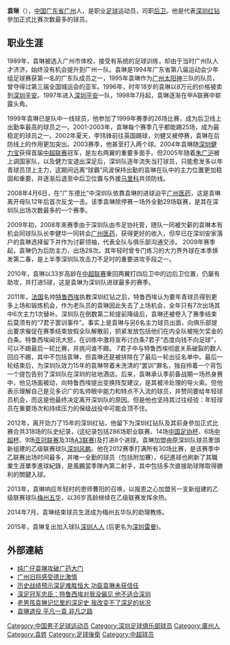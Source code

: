 {{noteta|G1=足球}}{{Football player infobox 
| playername = 袁琳
| image = [[File:Yuan_Lin.JPG|235 px]]
| fullname = 袁琳
| height = {{height|m=1.82}}
| nickname = 
| dateofbirth = {{birth date and age|1977|2|26}}
| cityofbirth = [[广东|广东]][[广州|广州]]
| countryofbirth = {{CHN}}
| currentclub = 
| clubnumber = 
| position = [[后卫_(足球)|后卫]]
| youthyears = 
| youthclubs = 
| years = 1997-2011年<br/>2012年<br/>2013-2014年<br/>2015-2017年<br/>2018-
| clubs = [[深圳红钻|深圳红钻]]<br/>[[深圳风鹏|深圳风鹏]]<br/>[[梅州五华|梅州五华]]<br/>[[深圳雷曼|深圳雷曼]]<br/>[[深圳鹏城|深圳鹏城]]
| caps(goals) = 286 (8) <br/> 30 (6)<br/> 23 (2)<br/> 31 (3) <br/> 14 (0)
| nationalyears =
| nationalteam = 
| nationalcaps(goals) = 
| pcupdate =
| ntupdate =
}}
'''袁琳'''（{{bd|1977年|2月26日|||Y袁}}），[[中国|中国]][[广东省|广东省]][[广州|广州]]人，是职业[[足球|足球]]运动员，司职[[后卫_(足球)|后卫]]。他是代表[[深圳红钻|深圳红钻]]參加正式比赛次数最多的球员。

==职业生涯==
1989年，袁琳被选入广州市体校，接受有系统的足球训练，却由于当时广州队人才济济，始终没有机会提升到广州一队。袁琳是1994年广东省第八届运动会少年组足球赛获第一名的广东队成员之一，1995年袁琳作为[[广州太阳神|广州太阳神]]三队的队员，曾夺得过第三届全国城运会的亚军。1996年，时年18岁的袁琳以8万元的价格被卖到[[深圳平安|深圳平安]]。1997年进入[[深圳平安|深圳平安]]一队，1998年7月起，袁琳逐渐在甲A联赛中崭露头角。

1999年袁琳已是队中一线球员，他参加了1999年赛季的26场比赛，成为后卫线上出勤率最高的球员之一。2001-2003年，袁琳每个赛季几乎都能踢25场，成为最稳定的球员之一。2002年夏天，李玮锋前往英国踢球，刘健又被停赛，袁琳在后防线上的作用更加突出。2003赛季，他甚至打入两个球。2004年袁琳随[[深圳健力宝|深圳健力宝]]获得首届[[中超联赛|中超联赛]]冠军，是左右两翼的重要多面手。但2005年随着[[朱广沪|朱广沪]]被上调国家队，以及健力宝退出深足后，深圳队逐年流失当打球员，只能愈发多以年青球员顶上主力，这期间远离“球霸”风波保持出勤的袁琳在队中的主力位置更加稳固和重要，并逐渐后退至中后卫位置与外援[[马里科|马里科]]共领防线。

2008年4月6日，在“广东德比”中深圳队依靠袁琳的进球迫平[[广州医药|广州医药]]，这是袁琳离开母队12年后首次反戈一击。该季袁琳除停赛一场外全勤29场联赛，是其在深圳队出场次数最多的一个赛季。

2009年初，2008年來赛季由于深圳队由市足协托管，随队一同被欠薪的袁琳本有机会同球队队长李健华一同转会[[广州医药|广州医药]]，获得更好的收入，但早已在深圳安家落户的袁琳选择留下并作为讨薪领袖，代表全队与俱乐部沟通交涉。 2009年赛季起，袁琳仍为后防主力，出场28次。其年轻时曾专门练习的大力界外球在本季焕发第二春，是上半季深圳队攻击力不足​​时的重要进攻手段之一。

2010年，袁琳以33岁高龄在[[中超联赛|中超联赛]]重回两翼打四后卫中的边后卫位置，仍屡有助攻，并打进5球，这是袁琳为深圳队进球最多的赛季。

2011年，[[法国|法国]]名帅[[特鲁西埃|特鲁西埃]]执教深圳红钻之后，特鲁西埃认为要年青球员得到更多上场和锻炼机会，作为老队员的袁琳因此失去了上场机会，全年只有7次出场其中6次主力1次替补。深圳队在倒数第二轮提前降级后，袁琳还被卷入了赛季结束后莫须有的“7君子罢训事件”。事实上是袁琳与另6名主力球员出面，向俱乐部提出要求催促在赛季结束放假全队解散前，抓紧发放包括他们在内全队被拖欠奖金的白条。特鲁西埃闻讯大怒，在训练中激将宣布讨白条7君子“态度向钱不向足球”，可以不踢最后一轮比赛，并挑问谁不踢。 7君子中与特鲁西埃彻底关系破裂的数人回应不踢，其中不包括袁琳，但袁琳还是被排除在了最后一轮出征名单中。最后一轮结束后，为深圳队效力15年的袁琳带着未洗清的“罢训”罪名，独自拎着一个背包一个提包告别了深圳队在深圳的驻地酒店。后来，袁琳承认季前备战期一场热身赛中，他见场面被动，向特鲁西埃提出变换阵型建议，是其被冷处理的导火索。但他表示理解自己是见多识广的名帅眼中能力和特点不入流的球员，并赞同要给年轻球员机会，而这是他最终决定离开深圳队的原因。但是他也坚持其过往经验：年轻球员在重要场次和持续压力的保级战役中可能会顶不住。

2012年，离开効力了15年的深圳红钻，他留下为深圳红钻队及其前身參加正式比赛合共318场的队史纪录，(这纪录包括286场职业联赛、14场[[中国足协杯|中国足协杯]]、6场[[中超杯|中超杯]]、9场[[亚冠联赛|亚冠联赛]]及3场[[A3联赛|A3联赛]])及打进8个进球。袁琳加盟由原深圳队球员牽頭新组建的乙级联赛球队[[深圳风鹏|深圳风鹏]]。他在2012赛季打满所有30场比赛，是该赛季中乙联赛出场时间最多，并唯一全勤的球员（包括附加賽）。6記進球也刷新了其職業生涯單季進球紀錄，是風鵬當季隊內第二射手，其中包括多次直接助球隊取得勝利的關鍵入球。

2013年，袁琳响应年轻时的恩师曹阳的召唤，以报恩之心加盟另一支新组建的乙级联赛球队[[梅州五华|梅州五华]]，以36岁高龄继续在乙级联赛发挥余热。

2014年7月，袁琳结束球员生涯成为梅州五华队的助理教练。

2015年，袁琳复出加入球队[[深圳人人|深圳人人]] (后更名为[[深圳雷曼|深圳雷曼]])。

==外部連結==
*[https://web.archive.org/web/20110525104043/http://xk.cn.yahoo.com/articles/080406/1/9gy9.html 纯广仔袁琳攻破广药大门]
*[http://sports.sina.com.cn/j/2008-09-22/10133966399.shtml 广州旧将感受德比激情]{{Wayback|url=http://sports.sina.com.cn/j/2008-09-22/10133966399.shtml |date=20120226091353 }}
*[http://sports.qq.com/a/20110507/000411.htm 历史战绩预示深足难胜恒大 功臣袁琳未获信任]{{Wayback|url=http://sports.qq.com/a/20110507/000411.htm |date=20160313073754 }}
*[http://sports.sina.com.cn/j/2011-11-01/08555811220.shtml 深足冠军忠臣：特鲁西埃对我没偏见 他不适合深圳]{{Wayback|url=http://sports.sina.com.cn/j/2011-11-01/08555811220.shtml |date=20111103174058 }}
*[http://sports.sina.com.cn/j/2011-11-01/10385811428.shtml 老男孩袁琳记忆里的深足史 我改变不了深足的状况]{{Wayback|url=http://sports.sina.com.cn/j/2011-11-01/10385811428.shtml |date=20160304122244 }}
*[https://web.archive.org/web/20141106164302/http://www.jingme.net/content/2014-07/30/content_9881780.htm 袁琳退役 平凡一袁 非凡之路]

{{2004年深圳健力宝名单}}
{{2009年深圳名单}}
{{2010年中超分类名单深圳}}
{{2011年中超分类名单深圳}}
{{2012年中乙分类名单深圳风鹏}}
{{2013年中乙分类名单梅州客家}}
{{2014年中乙分类名单梅州客家}}
{{2016年中乙分类名单深圳人人}}
{{2017年中乙分类名单深圳人人}}
{{2018年中乙分类名单深圳鹏城}}

{{DEFAULTSORT:YUAN Lin}}
[[Category:中国男子足球运动员|Category:中国男子足球运动员]]
[[Category:深圳足球俱乐部球员|Category:深圳足球俱乐部球员]]
[[Category:廣州人|Category:廣州人]]
[[Category:袁姓|Category:袁姓]]
[[Category:足球後衛|Category:足球後衛]]
[[Category:中超球员|Category:中超球员]]